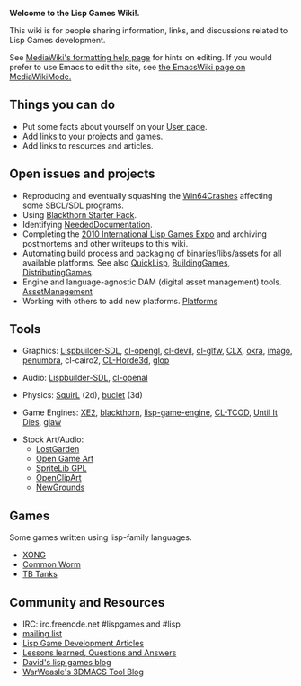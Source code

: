 '''Welcome to the Lisp Games Wiki!.'''

This wiki is for people sharing information, links, and discussions related to Lisp Games development.

See [http://www.mediawiki.org/wiki/Help:Formatting MediaWiki's formatting help page] for hints on editing.
If you would prefer to use Emacs to edit the site, see [http://www.emacswiki.org/emacs/MediaWikiMode the EmacsWiki page on MediaWikiMode.]

== Things you can do ==

* Put some facts about yourself on your [[Special:ActiveUsers|User page]].
* Add links to your projects and games.
* Add links to resources and articles.

== Open issues and projects == 

* Reproducing and eventually squashing the [[Win64Crashes]] affecting some SBCL/SDL programs.
* Using [http://code.google.com/p/blackthorn-engine/wiki/BlackthornStarterPack Blackthorn Starter Pack].
* Identifying [[NeededDocumentation]].
* Completing the [http://dto.github.com/notebook/2010expo.html 2010 International Lisp Games Expo] and archiving postmortems and other writeups to this wiki.
* Automating build process and packaging of binaries/libs/assets for all available platforms. See also [[QuickLisp]], [[BuildingGames]], [[DistributingGames]].
* Engine and language-agnostic DAM (digital asset management) tools. [[AssetManagement]]
* Working with others to add new platforms. [[Platforms]]

== Tools ==

* Graphics: [[Lispbuilder-SDL]], [[cl-opengl]], [[cl-devil]], [[cl-glfw]], [[CLX]], [[okra]], [[imago]], [[penumbra]], cl-cairo2, [http://github.com/anwyn/cl-horde3d CL-Horde3d], [[glop]]

* Audio: [[Lispbuilder-SDL]], [[cl-openal]]

* Physics: [[SquirL]] (2d), [[buclet]] (3d)

* Game Engines: [[XE2]], [http://code.google.com/p/blackthorn-engine/ blackthorn], [http://code.google.com/p/lisp-game-engine/ lisp-game-engine], [http://bitbucket.org/eeeickythump/cl-tcod/ CL-TCOD], [[Until It Dies]], [http://github.com/patzy/glaw glaw]

* Stock Art/Audio: 
** [http://lostgarden.com/labels/free%20game%20graphics.html LostGarden]
** [http://opengameart.org Open Game Art]
** [http://www.flyingyogi.com/fun/spritelib.html SpriteLib GPL]
** [http://openclipart.org/tags/game OpenClipArt]
** [http://www.newgrounds.com NewGrounds]

== Games ==
Some games written using lisp-family languages.

* [http://dto.github.com/notebook/xong.html XONG]
* [[Common Worm]]
* [[TB Tanks]]

== Community and Resources ==

* IRC: irc.freenode.net #lispgames and #lisp
* [http://common-lisp.net/mailman/listinfo/lisp-game-dev mailing list]
* [[Articles| Lisp Game Development Articles]]
* [[Lessons Learned|Lessons learned, Questions and Answers]]
* [http://lispgamesdev.blogspot.com/ David's lisp games blog]
* [http://lisp-qix.blogspot.com// WarWeasle's 3DMACS Tool Blog]